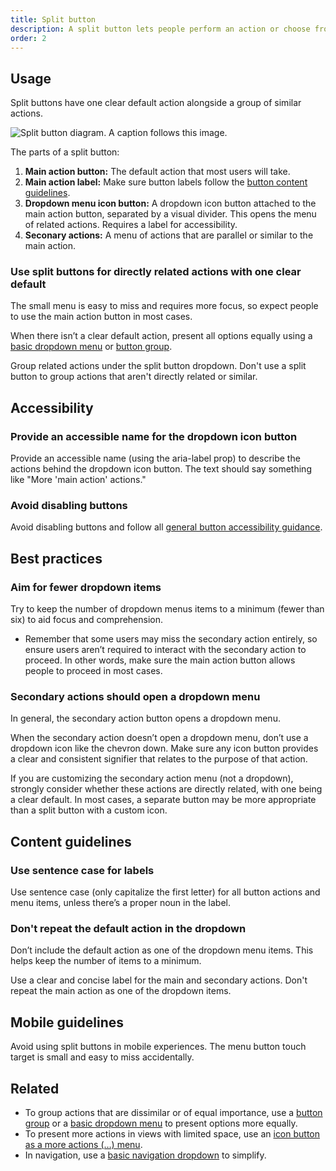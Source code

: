 ```yaml
---
title: Split button
description: A split button lets people perform an action or choose from a small group of similar actions.
order: 2
---
```


## Usage

Split buttons have one clear default action alongside a group of similar actions.

![Split button diagram. A caption follows this image.](./images/anatomy-split-button.png/)

The parts of a split button:

1. **Main action button:** The default action that most users will take.
2. **Main action label:** Make sure button labels follow the [button content guidelines](/components/button/split-button/usage#content-guidelines).
3. **Dropdown menu icon button:** A dropdown icon button attached to the main action button, separated by a visual divider. This opens the menu of related actions. Requires a label for accessibility.
4. **Seconary actions:** A menu of actions that are parallel or similar to the main action.

<!-- Should we add an item for the secondary action label / tooltip? maybe as an annotation if it isn't a tooltip? -->

### Use split buttons for directly related actions with one clear default

The small menu is easy to miss and requires more focus, so expect people to use the main action button in most cases.

When there isn’t a clear default action, present all options equally using a [basic dropdown menu](/components/dropdown-menu/examples) or [button group](/components/button-group/examples).

<DoDont type="do">
  Group related actions under the split button dropdown.
</DoDont>

<DoDont type="dont">
  Don't use a split button to group actions that aren't directly related or
  similar.
</DoDont>

## Accessibility

### Provide an accessible name for the dropdown icon button

Provide an accessible name (using the aria-label prop) to describe the actions behind the dropdown icon button. The text should say something like "More 'main action' actions."

### Avoid disabling buttons

Avoid disabling buttons and follow all [general button accessibility guidance](/components/button/usage#accessibility).

## Best practices

<!-- TODO add do/don’ts and visuals throughout. -->

### Aim for fewer dropdown items

Try to keep the number of dropdown menus items to a minimum (fewer than six) to aid focus and comprehension.

- Remember that some users may miss the secondary action entirely, so ensure users aren’t required to interact with the secondary action to proceed. In other words, make sure the main action button allows people to proceed in most cases.

### Secondary actions should open a dropdown menu

In general, the secondary action button opens a dropdown menu.

When the secondary action doesn’t open a dropdown menu, don’t use a dropdown icon like the chevron down. Make sure any icon button provides a clear and consistent signifier that relates to the purpose of that action.

If you are customizing the secondary action menu (not a dropdown), strongly consider whether these actions are directly related, with one being a clear default. In most cases, a separate button may be more appropriate than a split button with a custom icon.

## Content guidelines

### Use sentence case for labels

Use sentence case (only capitalize the first letter) for all button actions and menu items, unless there’s a proper noun in the label.

### Don't repeat the default action in the dropdown

Don’t include the default action as one of the dropdown menu items. This helps keep the number of items to a minimum.

<DoDont type="do">
  Use a clear and concise label for the main and secondary actions.
</DoDont>

<DoDont type="dont">
  Don't repeat the main action as one of the dropdown items.
</DoDont>

## Mobile guidelines

Avoid using split buttons in mobile experiences. The menu button touch target is small and easy to miss accidentally.

## Related

<!-- TODO make links work and replace with links to specific headings where applicable. -->

- To group actions that are dissimilar or of equal importance, use a [button group](/components/button-group/examples) or a [basic dropdown menu](/components/dropdown-menu/examples) to present options more equally.
- To present more actions in views with limited space, use an [icon button as a more actions (…) menu](/components/button/icon-button/examples).
- In navigation, use a [basic navigation dropdown](/components/atlassian-navigation/examples) to simplify.
